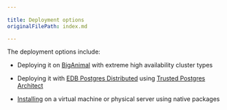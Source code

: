 ```yaml
---
 
title: Deployment options
originalFilePath: index.md

---
```




The deployment options include:

- Deploying it on [BigAnimal](/biganimal/latest/) with extreme high availability cluster types

- Deploying it with [EDB Postgres Distributed](/pgd/latest/) using [Trusted Postgres Architect](/pgd/latest/deployments/tpaexec/)

- [Installing](installing) on a virtual machine or physical server using native packages